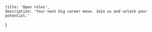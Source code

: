 
    title: 'Open roles',
    description: 'Your next big career move. Join us and unlock your potential.'
}

<LayoutHeader meta={meta}/>
<LayoutBody/>

<div className="row">
    <LeadSoftwareEngineer/>
    <TechnicalProjectManager/>
    <ProductOnboardingManager/>
    <ScientificApplicationDeveloper/>
    <MiddleFullStackEngineer/>
    <JuniorSoftwareEnginner/>
    <SeniorSoftwareEnginner/>
    <SeniorScientificBusinessAnalyst/>
    <FrontEndFullStackDeveloper/>
</div>



